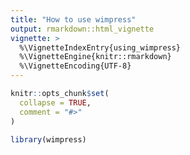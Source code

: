 ```yaml
---
title: "How to use wimpress"
output: rmarkdown::html_vignette
vignette: >
  %\VignetteIndexEntry{using_wimpress}
  %\VignetteEngine{knitr::rmarkdown}
  %\VignetteEncoding{UTF-8}
---
```


```r
knitr::opts_chunk$set(
  collapse = TRUE,
  comment = "#>"
)
```

```r
library(wimpress)
```
